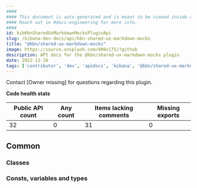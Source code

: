 ```yaml
---
####
#### This document is auto-generated and is meant to be viewed inside our experimental, new docs system.
#### Reach out in #docs-engineering for more info.
####
id: kibKbnSharedUxMarkdownMocksPluginApi
slug: /kibana-dev-docs/api/kbn-shared-ux-markdown-mocks
title: "@kbn/shared-ux-markdown-mocks"
image: https://source.unsplash.com/400x175/?github
description: API docs for the @kbn/shared-ux-markdown-mocks plugin
date: 2022-12-18
tags: ['contributor', 'dev', 'apidocs', 'kibana', '@kbn/shared-ux-markdown-mocks']
---
```




Contact [Owner missing] for questions regarding this plugin.

**Code health stats**

| Public API count  | Any count | Items lacking comments | Missing exports |
|-------------------|-----------|------------------------|-----------------|
| 32 | 0 | 31 | 0 |

## Common

### Classes
<DocDefinitionList data={kbnSharedUxMarkdownMocksObj.common.classes}/>

### Consts, variables and types
<DocDefinitionList data={kbnSharedUxMarkdownMocksObj.common.misc}/>

